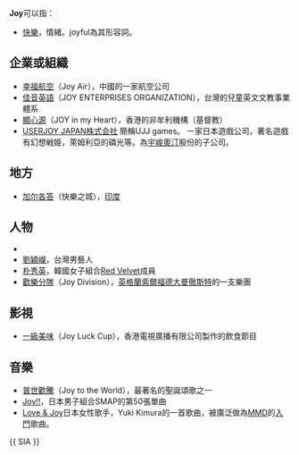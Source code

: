 '''Joy'''可以指：
* [[快樂|快樂]]，情緒。joyful為其形容詞。

== 企業或組織 ==
* [[幸福航空|幸福航空]]（Joy Air），中國的一家航空公司
* [[佳音英語|佳音英語]]（JOY ENTERPRISES ORGANIZATION），台灣的兒童英文文教事業體系
* [[顯心源|顯心源]]（JOY in my Heart），香港的非牟利機構（基督教）
* [[USERJOY_JAPAN株式会社|USERJOY JAPAN株式会社]] 簡稱UJJ games。 一家日本遊戲公司，著名遊戲有幻想戦姫，萊姆利亞的磷光等。為[[宇峻奧汀|宇峻奧汀]]股份的子公司。

== 地方 ==
* [[加尔各答|加尔各答]]（快樂之城），[[印度|印度]]

== 人物 ==
* 
* [[劉穎嶸|劉穎嶸]]，台灣男藝人
* [[朴秀英|朴秀英]]，韓國女子組合[[Red_Velvet|Red Velvet]]成員
* [[歡樂分隊|歡樂分隊]]（Joy Division），[[英格蘭|英格蘭]][[索爾福德|索爾福德]][[大曼徹斯特|大曼徹斯特]]的一支樂團

== 影視 ==
* [[一級美味|一級美味]]（Joy Luck Cup），香港電視廣播有限公司製作的飲食節目

== 音樂 ==
* [[普世歡騰|普世歡騰]]（Joy to the World），最著名的聖誕頌歌之一
* [[Joy!!|Joy!!]]，日本男子組合SMAP的第50張單曲
* [[Love_&_Joy|Love & Joy]]日本女性歌手，Yuki Kimura的一首歌曲，被廣泛做為[[MMD|MMD]]的[[入門|入門]]歌曲。
{{ SIA }}